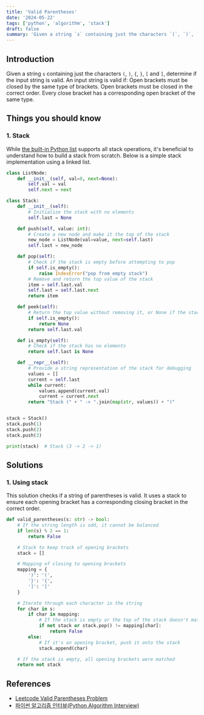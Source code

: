 ```yaml
---
title: 'Valid Parentheses'
date: '2024-05-22'
tags: ['python', 'algorithm', 'stack']
draft: false
summary: 'Given a string `s` containing just the characters `(`, `)`, `{`, `}`, `[` and `]`, determine if the input string is valid.'
---
```


## Introduction
Given a string `s` containing just the characters `(`, `)`, `{`, `}`, `[` and `]`, determine if the input string is valid. An input string is valid if:
Open brackets must be closed by the same type of brackets. Open brackets must be closed in the correct order. Every close bracket has a corresponding open bracket of the same type.

## Things you should know
### 1. Stack
While [the built-in Python list](https://docs.python.org/3/library/stdtypes.html#lists) supports all stack operations, it's beneficial to understand how to build a stack from scratch. Below is a simple stack implementation using a linked list.  
```python:stack.py
class ListNode:
    def __init__(self, val=0, next=None):
        self.val = val
        self.next = next

class Stack:
    def __init__(self):
        # Initialize the stack with no elements
        self.last = None

    def push(self, value: int):
        # Create a new node and make it the top of the stack
        new_node = ListNode(val=value, next=self.last)
        self.last = new_node

    def pop(self):
        # Check if the stack is empty before attempting to pop
        if self.is_empty():
            raise IndexError("pop from empty stack")
        # Remove and return the top value of the stack
        item = self.last.val
        self.last = self.last.next
        return item

    def peek(self):
        # Return the top value without removing it, or None if the stack is empty
        if self.is_empty():
            return None
        return self.last.val

    def is_empty(self):
        # Check if the stack has no elements
        return self.last is None

    def __repr__(self):
        # Provide a string representation of the stack for debugging
        values = []
        current = self.last
        while current:
            values.append(current.val)
            current = current.next
        return "Stack (" + " -> ".join(map(str, values)) + ")"


stack = Stack()
stack.push(1)
stack.push(2)
stack.push(3)

print(stack)  # Stack (3 -> 2 -> 1)
```
## Solutions

### 1. Using stack
This solution checks if a string of parentheses is valid. It uses a stack to ensure each opening bracket has a corresponding closing bracket in the correct order.


```python:iteration.py
def valid_parentheses(s: str) -> bool:
    # If the string length is odd, it cannot be balanced
    if len(s) % 2 == 1:
        return False

    # Stack to keep track of opening brackets
    stack = []

    # Mapping of closing to opening brackets
    mapping = {
        ')': '(',
        '}': '{',
        ']': '['
    }

    # Iterate through each character in the string
    for char in s:
        if char in mapping:
            # If the stack is empty or the top of the stack doesn't match, return False
            if not stack or stack.pop() != mapping[char]:
                return False
        else:
            # If it's an opening bracket, push it onto the stack
            stack.append(char)

    # If the stack is empty, all opening brackets were matched
    return not stack
```

## References

- [Leetcode Valid Parentheses Problem](https://leetcode.com/problems/valid-parentheses)
- [파이썬 알고리즘 인터뷰(Python Algorithm Interview)](https://www.aladin.co.kr/shop/wproduct.aspx?ItemId=245495826)
